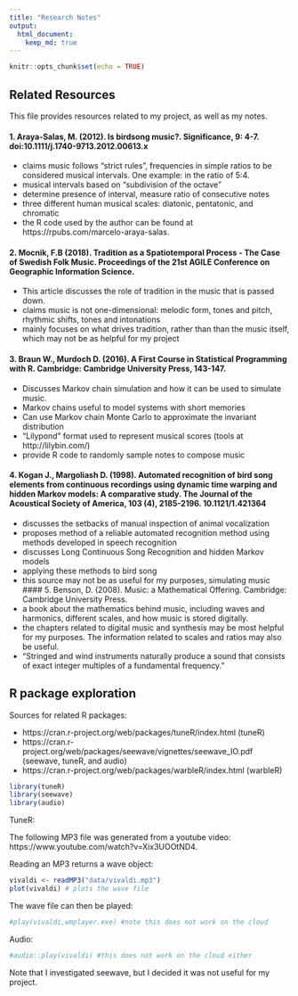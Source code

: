 ```yaml
---
title: "Research Notes"
output:
  html_document:
    keep_md: true
---
```


```r
knitr::opts_chunk$set(echo = TRUE)
```

## Related Resources
 
This file provides resources related to my project, as well as my notes.
 
#### 1. Araya-Salas, M. (2012). Is birdsong music?. Significance, 9: 4-7. doi:10.1111/j.1740-9713.2012.00613.x

- claims music follows "strict rules", frequencies in simple ratios to be considered musical intervals. One example: in the ratio of 5:4.
- musical intervals based on "subdivision of the octave"
- determine presence of interval, measure ratio of consecutive notes
- three different human musical scales: diatonic, pentatonic, and chromatic
- the R code used by the author can be found at https://rpubs.com/marcelo-araya-salas.

#### 2. Mocnik, F.B (2018). Tradition as a Spatiotemporal Process - The Case of Swedish Folk Music. Proceedings of the 21st AGILE Conference on Geographic Information Science.

- This article discusses the role of tradition in the music that is passed down. 
- claims music is not one-dimensional: melodic form, tones and pitch, rhythmic shifts, tones and intonations
- mainly focuses on what drives tradition, rather than than the music itself, which may not be as helpful for my project

#### 3. Braun W., Murdoch D. (2016). A First Course in Statistical Programming with R. Cambridge: Cambridge University Press, 143-147.
- Discusses Markov chain simulation and how it can be used to simulate music.
- Markov chains useful to model systems with short memories
- Can use Markov chain Monte Carlo to approximate the invariant distribution
- "Lilypond" format used to represent musical scores (tools at http://lilybin.com/)
- provide R code to randomly sample notes to compose music

#### 4. Kogan J., Margoliash D. (1998). Automated recognition of bird song elements from continuous recordings using dynamic time warping and hidden Markov models: A comparative study. The Journal of the Acoustical Society of America, 103 (4), 2185-2196. 10.1121/1.421364

- discusses the setbacks of manual inspection of animal vocalization
- proposes method of a reliable automated recognition method using methods developed in speech recognition
- discusses Long Continuous Song Recognition and hidden Markov models
- applying these methods to bird song
- this source may not be as useful for my purposes, simulating music
#### 5. Benson, D. (2008). Music: a Mathematical Offering. Cambridge: Cambridge University Press.
- a book about the mathematics behind music, including waves and harmonics, different scales, and how music is stored digitally.
- the chapters related to digital music and synthesis may be most helpful for my purposes. The information related to scales and ratios may also be useful.
-  "Stringed and wind instruments naturally produce a sound
that consists of exact integer multiples of a fundamental frequency."

## R package exploration

Sources for related R packages:

- https://cran.r-project.org/web/packages/tuneR/index.html (tuneR)
- https://cran.r-project.org/web/packages/seewave/vignettes/seewave_IO.pdf (seewave, tuneR, and audio)
- https://cran.r-project.org/web/packages/warbleR/index.html (warbleR)

```r
library(tuneR)
library(seewave)
library(audio)
```

TuneR:

The following MP3 file was generated from a youtube video: https://www.youtube.com/watch?v=Xix3UOOtND4.

Reading an MP3 returns a wave object:
```r
vivaldi <- readMP3("data/vivaldi.mp3")
plot(vivaldi) # plots the wave file
```

The wave file can then be played:
```r
#play(vivaldi,wmplayer.exe) #note this does not work on the cloud
```

Audio:
```r
#audio::play(vivaldi) #this does not work on the cloud either
```

Note that I investigated seewave, but I decided it was not useful for my project.
